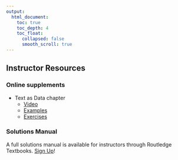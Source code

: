 ```yaml
---
output:
  html_document:
    toc: true
    toc_depth: 4
    toc_float:
      collapsed: false
      smooth_scroll: true
---
```


## Instructor Resources

### Online supplements

- Text as Data chapter
    - [Video](https://youtu.be/sp25j9WaqwA)
    - [Examples](instructor/text.html)
    - [Exercises](instructor/text-ex.html)


### Solutions Manual

A full solutions manual is available for instructors through Routledge Textbooks. [Sign Up](http://routledgetextbooks.com/textbooks/instructor_downloads/)!

